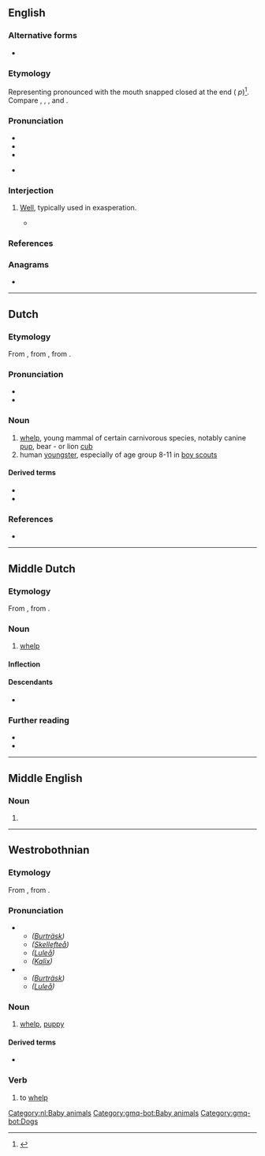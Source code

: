 {{also|Welp}}
==English==

===Alternative forms===
* {{l|en|whelp}}

===Etymology===
Representing {{m|en|well}} pronounced with the mouth snapped closed at the end ({{glossary|excrescent}} ''p'')<ref>
{{cite-web
|title=Where Did the Expression “Welp” Come From?
|author=Katie Kilkenny
|work=Slate
|date=2012-11-30
|url=http://www.slate.com/blogs/browbeat/2012/11/30/_welp_slang_term_has_longer_history_than_you_might_think.html
}}
</ref>. Compare {{m|en|yep}}, {{m|en|yup}}, {{m|en|nope}}, and {{m|en|ope}}.

===Pronunciation===
* {{IPA|/wɛlp/|[wɛlp̚]|lang=en}}
* {{audio|En-au-welp.ogg|Audio (AU)|lang=en}}
* {{rhymes|ɛlp|lang=en}}
* {{homophones|lang=en|whelp}} {{q|in accents with the {{w|wine-whine merger}}}}

===Interjection===
{{en-interj}}

# {{lb|en|slang}} [[well#Interjection|Well]], typically used in exasperation.
#* {{quote-web
|lang=en
|date=2018-03-25
|author=Adam Rogers
|title=The Cambridge Analytica Data Apocalypse Was Predicted in 2007
|work=Wired
|url=https://www.wired.com/story/the-cambridge-analytica-data-apocalypse-was-predicted-in-2007/
|passage=“Nuclear power is a dual-use technology. It can be weaponized.” '''Welp'''. “It is sort of what we anticipated, that there would be a Three Mile Island moment around data sharing that would rock the research community,” Lazer says.}}

===References===
<references/>

===Anagrams===
* {{anagrams|en|a=elpw|Plew|plew}}

----

==Dutch==

===Etymology===
From {{inh|nl|dum|welp}}, from {{inh|nl|odt|welp}}, from {{inh|nl|gem-pro|*hwelpaz}}.

===Pronunciation===
* {{rhymes|ɛlp|lang=nl}}
* {{audio|Nl-welp.ogg|Audio|lang=nl}}

===Noun===
{{nl-noun|m|g2=n|-en|welpje}}

# [[whelp]], young mammal of certain carnivorous species, notably canine [[pup]], bear - or lion [[cub]]
# human [[youngster]], especially of age group 8-11 in [[boy scouts]]

====Derived terms====
* {{l|nl|welpenhorde}}
* {{l|nl|welpenpet}}

===References===
* {{R:Koenen}}

[[Category:nl:Baby animals]]

----

==Middle Dutch==

===Etymology===
From {{inh|dum|odt|welp}}, from {{inh|dum|gem-pro|*hwelpaz}}.

===Noun===
{{dum-noun|n|g2=m}}

# {{topics|dum|Baby animals}}[[whelp]]

====Inflection====
{{rfinfl|dum|noun}}

====Descendants====
* {{desc|nl|welp}}

===Further reading===
* {{R:VMNW|ID22762}}
* {{R:MNW|72249|I}}

----

==Middle English==

===Noun===
{{head|enm|verb}}

# {{alt form|lang=enm|whelp}}

----

==Westrobothnian==

===Etymology===
From {{inh|gmq-bot|non|hvelpr}}, from {{inh|gmq-bot|gem-pro|*hwelpaz}}.

===Pronunciation===
* {{sense|noun}}
** ''([[w:Burträsk|Burträsk]])'' {{ipa|lang=gmq-bot|/we̞ɽp/}}
** ''([[w:Skellefteå|Skellefteå]])'' {{ipa|lang=gmq-bot|/wɔɽp/}}
** ''([[w:Luleå|Luleå]])'' {{ipa|lang=gmq-bot|/wʊɽp/}}
** ''([[w:Kalix|Kalix]])'' {{ipa|lang=gmq-bot|/wɞɽp/}}
* {{sense|verb}}
** ''([[w:Burträsk|Burträsk]])'' {{ipa|lang=gmq-bot|/²we̞ɽp/}}
** ''([[w:Luleå|Luleå]])'' {{ipa|lang=gmq-bot|/²wʊɽp/}}

===Noun===
{{head|gmq-bot|noun|g=m|definite singular|welpen|definite plural|welpa}}

# [[whelp]], [[puppy]]

====Derived terms====
* {{l|gmq-bot|welpgau||playful, amusing puppy}}

===Verb===
{{head|gmq-bot|verb}}

# to [[whelp]]

[[Category:gmq-bot:Baby animals]]
[[Category:gmq-bot:Dogs]]